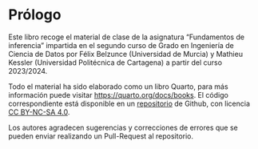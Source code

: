 # Prólogo {.unnumbered}

Este libro recoge el material de clase de la asignatura "Fundamentos de inferencia" impartida en el segundo curso de Grado en Ingeniería de Ciencia de Datos por Félix Belzunce (Universidad de Murcia) y Mathieu Kessler (Universidad Politécnica de Cartagena) a partir del curso 2023/2024.


Todo el material ha sido elaborado como un libro Quarto, para más información puede visitar <https://quarto.org/docs/books>. El código correspondiente está disponible en un [repositorio](https://github.com/mkesslerct/apuntes_fundamentos_inferencia) de Github, con licencia [CC BY-NC-SA 4.0](https://creativecommons.org/licenses/by-nc-sa/4.0/).

Los autores agradecen sugerencias y correcciones de errores que se pueden enviar realizando un Pull-Request al repositorio.
